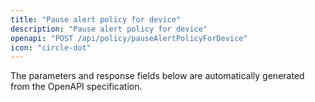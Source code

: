 ```yaml
---
title: "Pause alert policy for device"
description: "Pause alert policy for device"
openapi: "POST /api/policy/pauseAlertPolicyForDevice"
icon: "circle-dot"
---
```


<Note>
The parameters and response fields below are automatically generated from the OpenAPI specification.
</Note>
